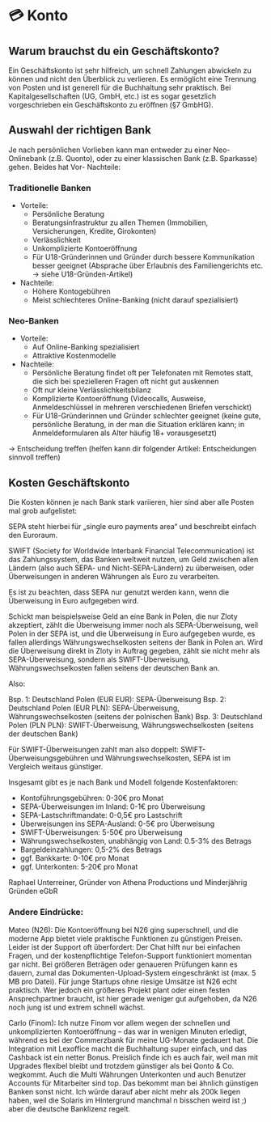 # 💳 Konto

## Warum brauchst du ein Geschäftskonto?

Ein Geschäftskonto ist sehr hilfreich, um schnell Zahlungen abwickeln zu können und nicht den Überblick zu verlieren.
Es ermöglicht eine Trennung von Posten und ist generell für die Buchhaltung sehr praktisch.
Bei Kapitalgesellschaften (UG, GmbH, etc.) ist es sogar gesetzlich vorgeschrieben ein Geschäftskonto zu eröffnen (§7 GmbHG).

## Auswahl der richtigen Bank

Je nach persönlichen Vorlieben kann man entweder zu einer Neo-Onlinebank (z.B. Quonto), oder zu einer klassischen Bank (z.B. Sparkasse) gehen.
Beides hat Vor- Nachteile:

### Traditionelle Banken

*   Vorteile:
    *   Persönliche Beratung
    *   Beratungsinfrastruktur zu allen Themen (Immobilien, Versicherungen, Kredite, Girokonten)
    *   Verlässlichkeit
    *   Unkomplizierte Kontoeröffnung
    *   Für U18-Gründerinnen und Gründer durch bessere Kommunikation besser geeignet (Absprache über Erlaubnis des Familiengerichts etc. → siehe U18-Gründen-Artikel)
*   Nachteile:
    *   Höhere Kontogebühren
    *   Meist schlechteres Online-Banking (nicht darauf spezialisiert)

### Neo-Banken

*   Vorteile:
    *   Auf Online-Banking spezialisiert
    *   Attraktive Kostenmodelle
*   Nachteile:
    *   Persönliche Beratung findet oft per Telefonaten mit Remotes statt, die sich bei spezielleren Fragen oft nicht gut auskennen
    *   Oft nur kleine Verlässlichkeitsbilanz
    *   Komplizierte Kontoeröffnung (Videocalls, Ausweise, Anmeldeschlüssel in mehreren verschiedenen Briefen verschickt)
    *   Für U18-Gründerinnen und Gründer schlechter geeignet (keine gute, persönliche Beratung, in der man die Situation erklären kann; in Anmeldeformularen als Alter häufig 18+ vorausgesetzt)

→ Entscheidung treffen (helfen kann dir folgender Artikel: Entscheidungen sinnvoll treffen)

## Kosten Geschäftskonto

Die Kosten können je nach Bank stark variieren, hier sind aber alle Posten mal grob aufgelistet:

SEPA steht hierbei für „single euro payments area“ und beschreibt einfach den Euroraum.

SWIFT (Society for Worldwide Interbank Financial Telecommunication) ist das Zahlungssystem, das Banken weltweit nutzen, um Geld zwischen allen Ländern (also auch SEPA- und Nicht-SEPA-Ländern) zu überweisen, oder Überweisungen in anderen Währungen als Euro zu verarbeiten.

Es ist zu beachten, dass SEPA nur genutzt werden kann, wenn die Überweisung in Euro aufgegeben wird.

Schickt man beispielsweise Geld an eine Bank in Polen, die nur Zloty akzeptiert, zählt die Überweisung immer noch als SEPA-Überweisung, weil Polen in der SEPA ist, und die Überweisung in Euro aufgegeben wurde, es fallen allerdings Währungswechselkosten seitens der Bank in Polen an. Wird die Überweisung direkt in Zloty in Auftrag gegeben, zählt sie nicht mehr als SEPA-Überweisung, sondern als SWIFT-Überweisung, Währungswechselkosten fallen seitens der deutschen Bank an.

Also:

Bsp. 1: Deutschland Polen (EUR EUR): SEPA-Überweisung
Bsp. 2: Deutschland Polen (EUR PLN): SEPA-Überweisung, Währungswechselkosten (seitens der polnischen Bank)
Bsp. 3: Deutschland Polen (PLN PLN): SWIFT-Überweisung, Währungswechselkosten (seitens der deutschen Bank)

Für SWIFT-Überweisungen zahlt man also doppelt: SWIFT-Überweisungsgebühren und Währungswechselkosten,
SEPA ist im Vergleich weitaus günstiger.

Insgesamt gibt es je nach Bank und Modell folgende Kostenfaktoren:

*   Kontoführungsgebühren: 0-30€ pro Monat
*   SEPA-Überweisungen im Inland: 0-1€ pro Überweisung
*   SEPA-Lastschriftmandate: 0-0,5€ pro Lastschrift
*   Überweisungen ins SEPA-Ausland: 0-5€ pro Überweisung
*   SWIFT-Überweisungen: 5-50€ pro Überweisung
*   Währungswechselkosten, unabhängig von Land: 0.5-3% des Betrags
*   Bargeldeinzahlungen: 0,5-2% des Betrags
*   ggf. Bankkarte: 0-10€ pro Monat
*   ggf. Unterkonten: 5-20€ pro Monat

Raphael Unterreiner, Gründer von Athena Productions und Minderjährig Gründen eGbR


### Andere Eindrücke:

Mateo (N26): Die Kontoeröffnung bei N26 ging superschnell, und die moderne App bietet viele praktische Funktionen zu günstigen Preisen. Leider ist der Support oft überfordert: Der Chat hilft nur bei einfachen Fragen, und der kostenpflichtige Telefon-Support funktioniert momentan gar nicht. Bei größeren Beträgen oder genaueren Prüfungen kann es dauern, zumal das Dokumenten-Upload-System eingeschränkt ist (max. 5 MB pro Datei). Für junge Startups ohne riesige Umsätze ist N26 echt praktisch. Wer jedoch ein größeres Projekt plant oder einen festen Ansprechpartner braucht, ist hier gerade weniger gut aufgehoben, da N26 noch jung ist und extrem schnell wächst.

Carlo (Finom): Ich nutze Finom vor allem wegen der schnellen und unkomplizierten Kontoeröffnung – das war in wenigen Minuten erledigt, während es bei der Commerzbank für meine UG-Monate gedauert hat. Die Integration mit Lexoffice macht die Buchhaltung super einfach, und das Cashback ist ein netter Bonus. Preislich finde ich es auch fair, weil man mit Upgrades flexibel bleibt und trotzdem günstiger als bei Qonto & Co. wegkommt. Auch die Multi Währungen Unterkonten und auch Benutzer Accounts für Mitarbeiter sind top. Das bekommt man bei ähnlich günstigen Banken sonst nicht. Ich würde darauf aber nicht mehr als 200k liegen haben, weil die Solaris im Hintergrund manchmal n bisschen weird ist ;) aber die deutsche Banklizenz regelt.

